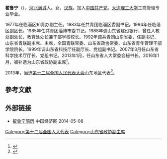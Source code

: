 '''翟鲁宁'''（{{bd|1956年|9月|}}），[[河北|河北]][[满城|满城]]人。女，[[汉族|汉族]]。加入[[中国共产党|中国共产党]]。[[大连理工大学|大连理工大学]]工商管理专业毕业。

1977年任临淄区知青办副主任。1983年任共青团临淄区委副书记。1984年任临淄区副区长。1985年任共青团淄博市委书记。1988年调山东省建设银行，曾任人教处副处长、教育处处长兼干部学校校长。1992年调共青团山东省委，任副书记、山东省青联副主席、主席，全国青联常委、山东省政协常委、山东省青年管理干部学院院长。1999年调山东省科技厅任副厅长、党组副书记。2007年3月任山东省科学技术厅厅长、党组书记。2013年1月，任山东省人大常委会秘书长。2016年1月，被补选为山东省政协副主席<ref>{{cite news|title=翟鲁宁、赵家军当选山东省政协副主席|url=http://www.thepaper.cn/newsDetail_forward_1426429|accessdate=2016-01-28|newspaper=澎湃新闻}}</ref>。

2013年，当选[[第十二届全国人民代表大会|第十二届全国人民代表大会]]山东地区代表<ref>{{cite news|title=全国人大代表信息-翟鲁宁|url= http://210.82.31.1:8084/delegate/viewDelegate.action?dbid=121352|accessdate=2013-04-05|newspaper=全国人大网|archive-url=https://web.archive.org/web/20160305224146/http://www.npc.gov.cn/delegate/viewDelegate.action?dbid=121352|archive-date=2016-03-05|dead-url=yes}}</ref>。

==參考文獻==
{{reflist}}
==外部链接==
*[http://district.ce.cn/zt/rwk/sf/sd/rd/201303/05/t20130305_24170150.shtml 翟鲁宁简历] 中国经济网 2014-05-08
{{中国政治人物小作品}}

[[Category:第十二届全国人大代表|Category:第十二届全国人大代表]]
[[Category:山东省政协副主席|Category:山东省政协副主席]]